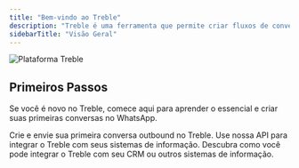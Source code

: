 ```yaml
---
title: "Bem-vindo ao Treble"
description: "Treble é uma ferramenta que permite criar fluxos de conversação personalizados para seus casos de uso de vendas e marketing no WhatsApp. Além disso, o Treble pode ser integrado aos seus sistemas de informação (CRM) como HubSpot e Salesforce para automatizar e otimizar seus processos de mensagens do WhatsApp."
sidebarTitle: "Visão Geral"
---
```


<img src="/images/treble-platform.png" alt="Plataforma Treble" />

## Primeiros Passos

Se você é novo no Treble, comece aqui para aprender o essencial e criar suas primeiras conversas no WhatsApp.

<CardGroup cols={3}>
    <Card 
        title="Introdução ao Treble" 
        icon="check"
        href="/pt/docs/intro-to-treble/welcome"
    >
        Crie e envie sua primeira conversa outbound no Treble.
    </Card>
    <Card 
        title="Referência da API" 
        icon="code"
        href="https://treble.notion.site/Treble-API-Documentation-b0a726d95018471f88e30a13db6f87b4?pvs=4"
    >
        Use nossa API para integrar o Treble com seus sistemas de informação.
    </Card>
    <Card 
        title="Integrações" 
        icon="circle-nodes"
        href="/pt/docs/integrations/welcome"
    >
        Descubra como você pode integrar o Treble com seu CRM ou outros sistemas de informação.
    </Card>
</CardGroup>

<div class="hr"/> 